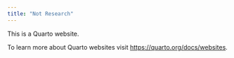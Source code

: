 ```yaml
---
title: "Not Research"
---
```


This is a Quarto website.

To learn more about Quarto websites visit <https://quarto.org/docs/websites>.
